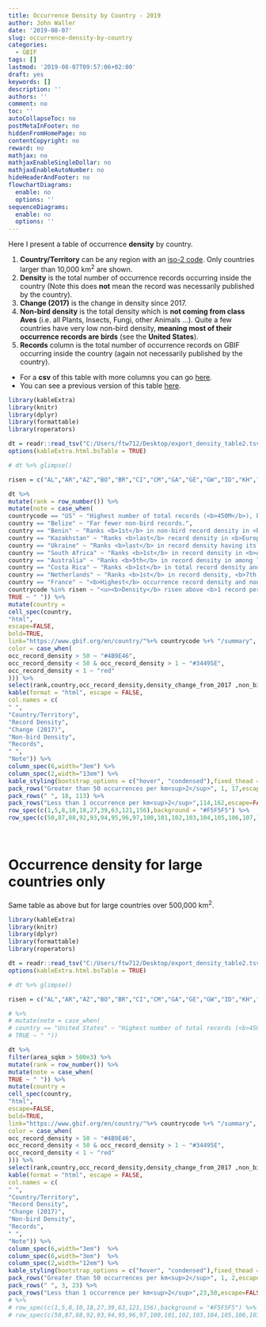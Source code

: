 ```yaml
---
title: Occurrence Density by Country - 2019
author: John Waller
date: '2019-08-07'
slug: occurrence-density-by-country
categories:
  - GBIF
tags: []
lastmod: '2019-08-07T09:57:06+02:00'
draft: yes
keywords: []
description: ''
authors: ''
comment: no
toc: ''
autoCollapseToc: no
postMetaInFooter: no
hiddenFromHomePage: no
contentCopyright: no
reward: no
mathjax: no
mathjaxEnableSingleDollar: no
mathjaxEnableAutoNumber: no
hideHeaderAndFooter: no
flowchartDiagrams:
  enable: no
  options: ''
sequenceDiagrams:
  enable: no
  options: ''
---
```


Here I present a table of occurrence **density** by country. 

1. **Country/Territory** can be any region with an [iso-2 code](https://en.wikipedia.org/wiki/ISO_3166-1_alpha-2). Only countries larger than 10,000 km<sup>2</sup> are shown. 
2. **Density** is the total number of occurrence records occurring inside the country (Note this does **not** mean the record was necessarily published by the country). 
2. **Change (2017)** is the change in density since 2017. 
3. **Non-bird density** is the total density which is **not coming from class Aves** (i.e. all Plants, Insects, Fungi, other Animals ...). Quite a few countries have very low non-bird density, **meaning most of their occurrence records are birds** (see the **United States**). 
4. **Records** column is the total number of occurrence records on GBIF occurring inside the country (again not necessarily published by the country). 

* For a **csv** of this table with more columns you can go [here](/post/2019-08-07-occurrence-density-by-country_files/export_density_table.tsv). 
* You can see a previous version of this table [here](https://www.gbif.org/mobilization-priorities-2017).


```R

library(kableExtra)
library(knitr)
library(dplyr)
library(formattable)
library(roperators)

dt = readr::read_tsv("C:/Users/ftw712/Desktop/export_density_table2.tsv")
options(kableExtra.html.bsTable = TRUE)

# dt %>% glimpse()

risen = c("AL","AR","AZ","BO","BR","CI","CM","GA","GE","GW","ID","KH","LT","LV","MA","MD","SL","SN","TG","TZ","UY","VN")

dt %>%
mutate(rank = row_number()) %>%
mutate(note = case_when(
countrycode == "US" ~ "Highest number of total records (<b>450M</b>), but <b>only 5 non-bird records</b> per km<sup>2</sup>. Ranked 37th in non-bird record density (3rd among large countries >500,000km<sup>2</sup>).",
country == "Belize" ~ "Far fewer non-bird records.",
country == "Benin" ~ "Ranks <b>1st</b> in non-bird record density in <b>Africa</b>.",
country == "Kazakhstan" ~ "Ranks <b>last</b> record density in <b>Europe</b>.",
country == "Ukraine" ~ "Ranks <b>last</b> in record density having its entire borders within Europe (Russia and Kazakhstan have lower density), but has <b>doubled</b> record density since 2017.",
country == "South Africa" ~ "Ranks <b>1st</b> in record density in <b>Africa</b>. Ranks <b>4th</b> among large countries (>500,000km<sup>2</sup>).",
country == "Australia" ~ "Ranks <b>5th</b> in record density in among large countries (>500,000km<sup>2</sup>).",
country == "Costa Rica" ~ "Ranks <b>1st</b> in total record density and non-bird density outside of <b>Western Europe</b>",
country == "Netherlands" ~ "Ranks <b>1st</b> in record density, <b>7th in total records (50M) </b>, and <b>1st</b> in non-bird record density with <b>>800 non-bird records/km<sup>2</sup></b>.",
country == "France" ~ "<b>Highest</b> occurrence record density and non-bird density among large countries ( >500,000km<sup>2</sup>).",
countrycode %in% risen ~ "<u><b>Density</b> risen above <b>1 record per km<sup>2</sup></b> since 2017.</u>",
TRUE ~ " ")) %>%
mutate(country = 
cell_spec(country,
"html",
escape=FALSE,
bold=TRUE,
link="https://www.gbif.org/en/country/"%+% countrycode %+% "/summary",
color = case_when(
occ_record_density > 50 ~ "#4B9E46",
occ_record_density < 50 & occ_record_density > 1 ~ "#34495E",
occ_record_density < 1 ~ "red"
))) %>%
select(rank,country,occ_record_density,density_change_from_2017 ,non_bird_density,GBIF_records,suffix,note) %>% 
kable(format = "html", escape = FALSE,
col.names = c(
" ",
"Country/Territory",
"Record Density",
"Change (2017)",
"Non-bird Density",
"Records",
" ",
"Note")) %>% 
column_spec(6,width="3em") %>%
column_spec(2,width="13em") %>%
kable_styling(bootstrap_options = c("hover", "condensed"),fixed_thead = TRUE) %>%
pack_rows("Greater than 50 occurrences per km<sup>2</sup>", 1, 17,escape=FALSE) %>%
pack_rows(" ", 18, 113) %>%
pack_rows("Less than 1 occurrence per km<sup>2</sup>",114,162,escape=FALSE) %>%
row_spec(c(1,5,8,10,18,27,39,63,121,156),background = "#F5F5F5") %>%
row_spec(c(50,87,88,92,93,94,95,96,97,100,101,102,103,104,105,106,107,108,109,110,112,113),background = "#ffff99") 

```

<br>

# Occurrence density for large countries only

Same table as above but for large countries over 500,000 km<sup>2</sup>. 

```R

library(kableExtra)
library(knitr)
library(dplyr)
library(formattable)
library(roperators)

dt = readr::read_tsv("C:/Users/ftw712/Desktop/export_density_table2.tsv")
options(kableExtra.html.bsTable = TRUE)

# dt %>% glimpse()

risen = c("AL","AR","AZ","BO","BR","CI","CM","GA","GE","GW","ID","KH","LT","LV","MA","MD","SL","SN","TG","TZ","UY","VN")

# %>%
# mutate(note = case_when(
# country == "United States" ~ "Highest number of total records (<b>450M</b>), but <b>only 5 non-bird records</b> per km<sup>2</sup>. Ranked 37th in non-bird record density (3rd among large countries >500,000km<sup>2</sup>).",
# TRUE ~ " "))

dt %>%
filter(area_sqkm > 500e3) %>%
mutate(rank = row_number()) %>%
mutate(note = case_when(
TRUE ~ " ")) %>%
mutate(country = 
cell_spec(country,
"html",
escape=FALSE,
bold=TRUE,
link="https://www.gbif.org/en/country/"%+% countrycode %+% "/summary",
color = case_when(
occ_record_density > 50 ~ "#4B9E46",
occ_record_density < 50 & occ_record_density > 1 ~ "#34495E",
occ_record_density < 1 ~ "red"
))) %>% 
select(rank,country,occ_record_density,density_change_from_2017 ,non_bird_density,GBIF_records,suffix,note) %>% 
kable(format = "html", escape = FALSE,
col.names = c(
" ",
"Country/Territory",
"Record Density",
"Change (2017)",
"Non-bird Density",
"Records",
" ",
"Note")) %>%
column_spec(6,width="3em")  %>%
column_spec(6,width="3em")  %>%
column_spec(2,width="12em") %>%
kable_styling(bootstrap_options = c("hover", "condensed"),fixed_thead = TRUE) %>%
pack_rows("Greater than 50 occurrences per km<sup>2</sup>", 1, 2,escape=FALSE) %>%
pack_rows(" ", 3, 23) %>%
pack_rows("Less than 1 occurrence per km<sup>2</sup>",23,50,escape=FALSE) 
# %>%
# row_spec(c(1,5,8,10,18,27,39,63,121,156),background = "#F5F5F5") %>%
# row_spec(c(50,87,88,92,93,94,95,96,97,100,101,102,103,104,105,106,107,108,109,110,112,113),background = "#ffff99") 

```




<!-- ```{R,echo=FALSE,message=FALSE,warning=FALSE} -->

<!-- library(kableExtra) -->
<!-- library(knitr) -->
<!-- library(dplyr) -->
<!-- library(formattable) -->
<!-- library(roperators) -->

<!-- dt = readr::read_tsv("C:/Users/ftw712/Desktop/table.tsv") -->
<!-- options(kableExtra.html.bsTable = TRUE) -->

<!-- # dt %>% glimpse() -->

<!-- risen = c("AL","AR","AZ","BO","BR","CI","CM","GA","GE","GW","ID","KH","LT","LV","MA","MD","SL","SN","TG","TZ","UY","VN") -->

<!-- dt %>% -->
<!-- mutate(rank = row_number()) %>% -->
<!-- mutate(note = case_when( -->
<!-- country == "United States" ~ "Highest number of total records (<b>450M</b>), but <b>only 5 non-bird records</b> per km<sup>2</sup>. Ranked 37th in non-bird record density (3rd among large countries >500,000km<sup>2</sup>).", -->
<!-- country == "Belize" ~ "Far fewer non-bird records.", -->
<!-- country == "Benin" ~ "Ranks <b>1st</b> in non-bird record density in <b>Africa</b>.", -->
<!-- country == "Kazakhstan" ~ "Ranks <b>last</b> record density in <b>Europe</b>.", -->
<!-- country == "Ukraine" ~ "Ranks <b>last</b> in record density having its entire borders within Europe (Russia and Kazakhstan have lower density), but has <b>doubled</b> record density since 2017.", -->
<!-- country == "South Africa" ~ "Ranks <b>1st</b> in record density in <b>Africa</b>. Ranks <b>4th</b> among large countries (>500,000km<sup>2</sup>).", -->
<!-- country == "Australia" ~ "Ranks <b>5th</b> in record density in among large countries (>500,000km<sup>2</sup>).", -->
<!-- country == "Costa Rica" ~ "Ranks <b>1st</b> in total record density and non-bird density outside of <b>Western Europe</b>", -->
<!-- country == "Netherlands" ~ "Ranks <b>1st</b> in record density, <b>7th in total records (50M) </b>, and <b>1st</b> in non-bird record density with <b>>800 non-bird records/km<sup>2</sup></b>.", -->
<!-- country == "France" ~ "<b>Highest</b> occurrence record density and non-bird density among large countries ( >500,000km<sup>2</sup>).", -->
<!-- countrycode %in% risen ~ "<u><b>Density</b> risen above <b>1 record per km<sup>2</sup></b> since 2017.</u>", -->
<!-- TRUE ~ " ")) %>% -->
<!-- mutate(country =  -->
<!-- cell_spec(country, -->
<!-- "html", -->
<!-- escape=FALSE, -->
<!-- bold=TRUE, -->
<!-- link="https://www.gbif.org/en/country/"%+% countrycode %+% "/summary", -->
<!-- color = case_when( -->
<!-- density > 50 ~ "#4B9E46", -->
<!-- density < 50 & density > 1 ~ "#34495E", -->
<!-- density < 1 ~ "red" -->
<!-- ))) %>% -->
<!-- select(rank,country,density,density_change,non_bird_density,GBIF_records,suffix,note) %>%  -->
<!-- kable(format = "html", escape = FALSE, -->
<!-- col.names = c( -->
<!-- " ", -->
<!-- "Country/Territory", -->
<!-- "Record Density", -->
<!-- "Change (2017)", -->
<!-- "Non-bird Density", -->
<!-- "Records", -->
<!-- " ", -->
<!-- "Note")) %>%  -->
<!-- column_spec(6,width="3em") %>% -->
<!-- column_spec(2,width="12em") %>% -->
<!-- kable_styling(bootstrap_options = c("hover", "condensed"),fixed_thead = TRUE) %>% -->
<!-- pack_rows("Greater than 50 occurrences per km<sup>2</sup>", 1, 17,escape=FALSE) %>% -->
<!-- pack_rows(" ", 18, 113) %>% -->
<!-- pack_rows("Less than 1 occurrence per km<sup>2</sup>",114,162,escape=FALSE) %>% -->
<!-- row_spec(c(1,5,8,10,18,27,39,63,121,156),background = "#F5F5F5") %>% -->
<!-- row_spec(c(50,87,88,92,93,94,95,96,97,100,101,102,103,104,105,106,107,108,109,110,112,113),background = "#ffff99")  -->

<!-- ``` -->



<!--more-->
